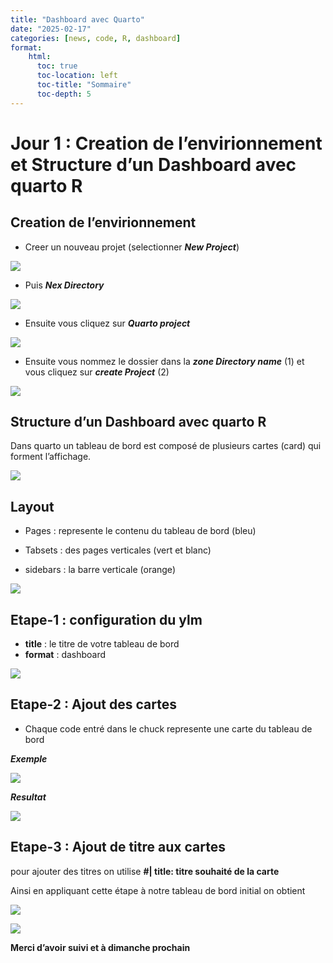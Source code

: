 ```yaml
---
title: "Dashboard avec Quarto"
date: "2025-02-17"
categories: [news, code, R, dashboard]
format: 
    html:
      toc: true
      toc-location: left
      toc-title: "Sommaire"
      toc-depth: 5
---
```







# Jour 1 : Creation de l'envirionnement et Structure d'un Dashboard avec quarto R


## Creation de l'envirionnement

 - Creer un nouveau projet (selectionner ***New Project***)
 
 
 ![](im8.png)




  - Puis ***Nex Directory***
  
  
  ![](im9.png)


 - Ensuite vous cliquez sur ***Quarto project***
 
 ![](im10.png)
 
 
 
 - Ensuite vous nommez le dossier dans la ***zone Directory name*** (1) et vous cliquez sur ***create Project*** (2)
 
  ![](im11.png)



## Structure d'un Dashboard avec quarto R



Dans quarto un tableau de bord est composé de plusieurs cartes (card) 
qui forment l'affichage.


![](im1.png)



## Layout

  - Pages : represente le contenu du tableau de bord (bleu)

  - Tabsets : des pages verticales (vert et blanc)
  
  - sidebars : la barre verticale (orange)
  
  

![](im2.png)

 
## Etape-1 :  configuration du ylm

  - **title** : le titre de votre tableau de bord 
  - **format** : dashboard 


![](im3.png)


## Etape-2 :  Ajout des cartes 


  - Chaque code entré dans le chuck represente une carte du tableau de bord 
  
  
  ***Exemple***
  
  
![](im4.png)

 
  ***Resultat***


![](im5.png)



## Etape-3 :  Ajout de titre aux cartes 

pour ajouter des titres on utilise **#| title: titre souhaité de la carte**

Ainsi en appliquant cette étape à notre tableau de bord initial on obtient 



![](im6.png)

![](im7.png)

**Merci d'avoir suivi et à dimanche prochain**


















































